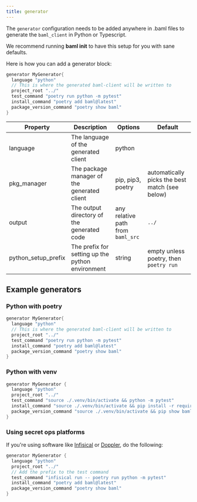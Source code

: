 ```yaml
---
title: generator
---
```


The `generator` configuration needs to be added anywhere in .baml files to generate the `baml_client` in Python or Typescript.

We recommend running **baml init** to have this setup for you with sane defaults.

Here is how you can add a generator block:

```rust
generator MyGenerator{
  language "python"
  // This is where the generated baml-client will be written to
  project_root "../"
  test_command "poetry run python -m pytest"
  install_command "poetry add baml@latest"
  package_version_command "poetry show baml"
}
```

| Property            | Description                                      | Options                           | Default                                        |
| ------------------- | ------------------------------------------------ | --------------------------------- | ---------------------------------------------- |
| language            | The language of the generated client             | python                            |                                                |
| pkg_manager         | The package manager of the generated client      | pip, pip3, poetry                 | automatically picks the best match (see below) |
| output              | The output directory of the generated code       | any relative path from `baml_src` | `../`                                          |
| python_setup_prefix | The prefix for setting up the python environment | string                            | empty unless poetry, then `poetry run`         |

## Example generators

### Python with poetry

```rust
generator MyGenerator{
  language "python"
  // This is where the generated baml-client will be written to
  project_root "../"
  test_command "poetry run python -m pytest"
  install_command "poetry add baml@latest"
  package_version_command "poetry show baml"
}
```

### Python with venv

```rust
generator MyGenerator {
  language "python"
  project_root "../"
  test_command "source ./.venv/bin/activate && python -m pytest"
  install_command "source ./.venv/bin/activate && pip install -r requirements.txt"
  package_version_command "source ./.venv/bin/activate && pip show baml"
}
```

### Using secret ops platforms

If you're using software like [Infisical](https://infisical.com/) or [Doppler](https://www.doppler.com/), do the following:

```rust
generator MyGenerator {
  language "python"
  project_root "../"
  // Add the prefix to the test command
  test_command "infisical run -- poetry run python -m pytest"
  install_command "poetry add baml@latest"
  package_version_command "poetry show baml"
}
```


